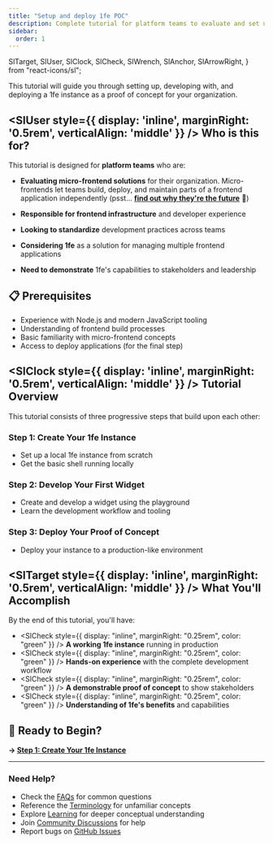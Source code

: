 ```yaml
---
title: "Setup and deploy 1fe POC"
description: Complete tutorial for platform teams to evaluate and set up 1fe
sidebar:
  order: 1
---
```


  SlTarget,
  SlUser,
  SlClock,
  SlCheck,
  SlWrench,
  SlAnchor,
  SlArrowRight,
} from "react-icons/sl";

This tutorial will guide you through setting up, developing with, and deploying a 1fe instance as a proof of concept for your organization.

## <SlUser style={{ display: 'inline', marginRight: '0.5rem', verticalAlign: 'middle' }} /> Who is this for?

This tutorial is designed for **platform teams** who are:

- **Evaluating micro-frontend solutions** for their organization. Micro-frontends let teams build, deploy, and maintain parts of a frontend application independently (psst... **[find out why they're the future](/learning/why-1fe/)** 🚀)

- **Responsible for frontend infrastructure** and developer experience
- **Looking to standardize** development practices across teams
- **Considering 1fe** as a solution for managing multiple frontend applications
- **Need to demonstrate** 1fe's capabilities to stakeholders and leadership

## 📋 Prerequisites

<div class="prose">

- Experience with Node.js and modern JavaScript tooling
- Understanding of frontend build processes
- Basic familiarity with micro-frontend concepts
- Access to deploy applications (for the final step)

</div>

## <SlClock style={{ display: 'inline', marginRight: '0.5rem', verticalAlign: 'middle' }} /> Tutorial Overview

This tutorial consists of three progressive steps that build upon each other:

### Step 1: Create Your 1fe Instance

- Set up a local 1fe instance from scratch
- Get the basic shell running locally

### Step 2: Develop Your First Widget

- Create and develop a widget using the playground
- Learn the development workflow and tooling

### Step 3: Deploy Your Proof of Concept

- Deploy your instance to a production-like environment

## <SlTarget style={{ display: 'inline', marginRight: '0.5rem', verticalAlign: 'middle' }} /> What You'll Accomplish

By the end of this tutorial, you'll have:

- <SlCheck
    style={{ display: "inline", marginRight: "0.25rem", color: "green" }}
  /> **A working 1fe instance** running in production
- <SlCheck
    style={{ display: "inline", marginRight: "0.25rem", color: "green" }}
  /> **Hands-on experience** with the complete development workflow
- <SlCheck
    style={{ display: "inline", marginRight: "0.25rem", color: "green" }}
  /> **A demonstrable proof of concept** to show stakeholders
- <SlCheck
    style={{ display: "inline", marginRight: "0.25rem", color: "green" }}
  /> **Understanding of 1fe's benefits** and capabilities

## 🚀 Ready to Begin?

**→ [Step 1: Create Your 1fe Instance](/tutorials/setup-and-deploy-1fe-poc/installation/)**

---

### Need Help?

- Check the [FAQs](/learning/faqs/) for common questions
- Reference the [Terminology](/reference/terminology/) for unfamiliar concepts
- Explore [Learning](/learning/) for deeper conceptual understanding
- Join [Community Discussions](https://github.com/docusign/1fe/discussions) for help
- Report bugs on [GitHub Issues](https://github.com/docusign/1fe/issues)
